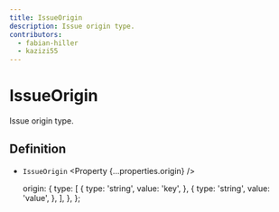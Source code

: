 ```yaml
---
title: IssueOrigin
description: Issue origin type.
contributors:
  - fabian-hiller
  - kazizi55
---
```



# IssueOrigin

Issue origin type.

## Definition

- `IssueOrigin` <Property {...properties.origin} />

  origin: {
    type: [
      {
        type: 'string',
        value: 'key',
      },
      {
        type: 'string',
        value: 'value',
      },
    ],
  },
};
